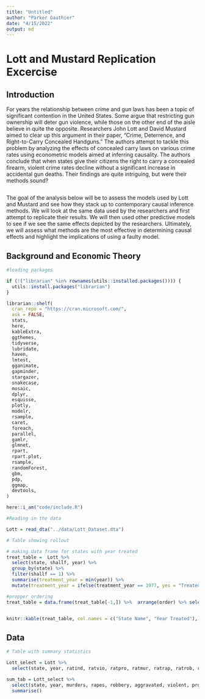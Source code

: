 ```yaml
---
title: "Untitled"
author: "Parker Gauthier"
date: "4/15/2022"
output: md
---
```


# Lott and Mustard Replication Excercise

## Introduction

  For years the relationship between crime and gun laws has been a topic of significant contention in the United States. Some argue that restricting gun ownership will deter gun violence, while those on the other end of the aisle believe in quite the opposite. Researchers John Lott and David Mustard aimed to clear up this argument in their paper, "Crime, Deterrence, and Right-to-Carry Concealed Handguns."  The authors attempt to tackle this problem by analyzing the effects of concealed carry laws on various crime rates using econometric models aimed at inferring causality.  The authors conclude that when states give their citizens the right to carry a concealed firearm, violent crime rates decline without a significant increase in accidental gun deaths.  Their findings are quite intriguing, but were their methods sound?
```
```
  The goal of the analysis below will be to assess the models used by Lott and Mustard and see how they stack up to contemporary causal inference methods.  We will look at the same data used by the researchers and first attempt to replicate their results.  We will then used other predictive models to see if we see the same effects depicted by the researchers.  Ultimately, we will assess what methods are the most effective in determining causal effects and highlight the implications of using a faulty model.
  
## Background and Economic Theory



```r

#loading packages

if (!("librarian" %in% rownames(utils::installed.packages()))) {
  utils::install.packages("librarian")
}

librarian::shelf( 
  cran_repo = "https://cran.microsoft.com/",
  ask = FALSE,
  stats, 
  here,
  kableExtra,
  ggthemes,
  tidyverse,
  lubridate,
  haven,
  lmtest,
  gganimate,
  gapminder,
  stargazer,
  snakecase,
  mosaic,
  dplyr,
  esquisse,
  plotly,
  modelr,
  rsample,
  caret,
  foreach,
  parallel,
  gamlr,
  glmnet,
  rpart,
  rpart.plot,
  rsample,
  randomForest,
  gbm,
  pdp,
  ggmap,
  devtools,
)

here::i_am("code/include.R")
```


```r
#Reading in the data

Lott = read_dta("../data/Lott_Dataset.dta")

```


```r
# Table showing rollout

# making data frame for states with year treated
treat_table =  Lott %>%
  select(state, shallf, year) %>%
  group_by(state) %>% 
  filter(shallf == 1) %>%
  summarise(treatment_year = min(year)) %>% 
  mutate(treatment_year = ifelse(treatment_year == 1977, yes = "Treated Entire Period", no = treatment_year), order = ifelse(treatment_year == "Treated Entire Period", yes = 1, no = treatment_year))

#propper ordering
treat_table = data.frame(treat_table[-1,]) %>%  arrange(order) %>% select(-order)


knitr::kable(treat_table, col.names = c("State Name", "Year Treated"), caption = "Table 1")
```


## Data

```r

# Table with summary statistics

Lott_select = Lott %>% 
  select(state, year, ratind, ratvio, ratpro, ratmur, ratrap, ratrob, rataga, ratbur, ratlar, rataut, murders, rapes, robbery, aggravated, violent, property, autotheft, larceny, burglary)

sum_tab = Lott_select %>% 
  select(state, year, murders, rapes, robbery, aggravated, violent, property, autotheft, larceny, burglary) %>% 
  summarise()


```